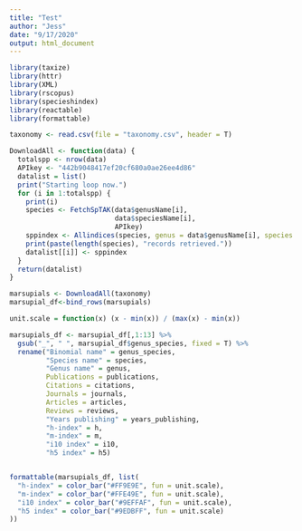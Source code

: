 ```yaml
---
title: "Test"
author: "Jess"
date: "9/17/2020"
output: html_document
---
```


```r
library(taxize)
library(httr)
library(XML)
library(rscopus)
library(specieshindex)
library(reactable)
library(formattable)

taxonomy <- read.csv(file = "taxonomy.csv", header = T)
```

```r
DownloadAll <- function(data) {
  totalspp <- nrow(data)
  APIkey <- "442b9048417ef20cf680a0ae26ee4d86"
  datalist = list()
  print("Starting loop now.")
  for (i in 1:totalspp) {
    print(i)
    species <- FetchSpTAK(data$genusName[i],
                          data$speciesName[i], 
                          APIkey)
    sppindex <- Allindices(species, genus = data$genusName[i], species = data$speciesName[i])
    print(paste(length(species), "records retrieved."))
    datalist[[i]] <- sppindex
  }
  return(datalist)
}
```

```r
marsupials <- DownloadAll(taxonomy)
marsupial_df<-bind_rows(marsupials)
```

```r
unit.scale = function(x) (x - min(x)) / (max(x) - min(x))
```

```r
marsupials_df <- marsupial_df[,1:13] %>%
  gsub("_", " ", marsupial_df$genus_species, fixed = T) %>%
  rename("Binomial name" = genus_species,
         "Species name" = species,
         "Genus name" = genus,
         Publications = publications,
         Citations = citations,
         Journals = journals,
         Articles = articles,
         Reviews = reviews,
         "Years publishing" = years_publishing,
         "h-index" = h,
         "m-index" = m,
         "i10 index" = i10,
         "h5 index" = h5)


formattable(marsupials_df, list(
  "h-index" = color_bar("#FF9E9E", fun = unit.scale),
  "m-index" = color_bar("#FFE49E", fun = unit.scale),
  "i10 index" = color_bar("#9EFFAF", fun = unit.scale),
  "h5 index" = color_bar("#9EDBFF", fun = unit.scale)
))
```


